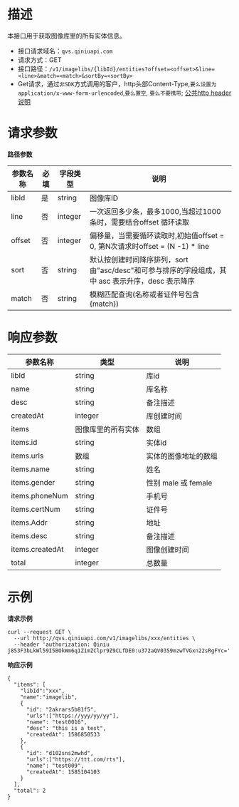 # **描述**
本接口用于获取图像库里的所有实体信息。

* 接口请求域名：`qvs.qiniuapi.com`
* 请求方式：GET
* 接口路径：`/v1/imagelibs/{libId}/entities?offset=<offset>&line=<line>&match=<match>&sortBy=<sortBy>`
* Get请求，通过`非SDK`方式调用的客户，http头部Content-Type,`要么设置为application/x-www-form-urlencoded`,`要么置空`, `要么不要携带`; [公共http header说明](https://developer.qiniu.com/qvs/6709/qvs-http-headers)

# **请求参数**
**路径参数**

|参数名称|必填|字段类型|说明|
|---|---|---|---|
|libId|是|string|图像库ID
|line|否|integer|一次返回多少条，最多1000,当超过1000条时，需要结合offset 循环读取
|offset|否|integer|偏移量，当需要循环读取时,初始值offset = 0, 第N次请求时offset = (N -1) * line
|sort|否|string|默认按创建时间降序排列，sort由"asc/desc"和可参与排序的字段组成，其中 asc 表示升序，desc 表示降序
|match|否|string|模糊匹配查询(名称或者证件号包含{match})

# **响应参数**

|参数名称|类型|说明|
|---|---|---|
|libId|string|库id
|name|string|库名称
|desc|string|备注描述	
|createdAt|integer|库创建时间
|items|图像库里的所有实体|数组
|items.id|string|实体id
|items.urls|数组|实体的图像地址的数组
|items.name|string|姓名
|items.gender|string|性别 male 或 female
|items.phoneNum|string|手机号
|items.certNum|string|证件号
|items.Addr|string|地址
|items.desc|string|备注描述	
|items.createdAt|integer|图像创建时间
|total|integer|总数量

# **示例**

**请求示例**

```
curl --request GET \
  --url http://qvs.qiniuapi.com/v1/imagelibs/xxx/entities \
  --header 'authorization: Qiniu j853F3bLkWl59I5BOkWm6q1Z1mZClpr9Z9CLfDE0:u372aQV0359mzwTVGxn22sRgFYc='
```
**响应示例**

```
{
  "items": [
    "libId":"xxx",
    "name":"imagelib",
    {
      "id": "2akrars5b81f5",
      "urls":["https://yyy/yy/yy"],
      "name": "test0016",
      "desc": "this is a test",
      "createdAt": 1586850533
    },
    {
      "id": "d102sns2mwhd",
      "urls":["https://ttt.com/rts"],
      "name": "test009",
      "createdAt": 1585104103
    }
  ],
  "total": 2
}
```